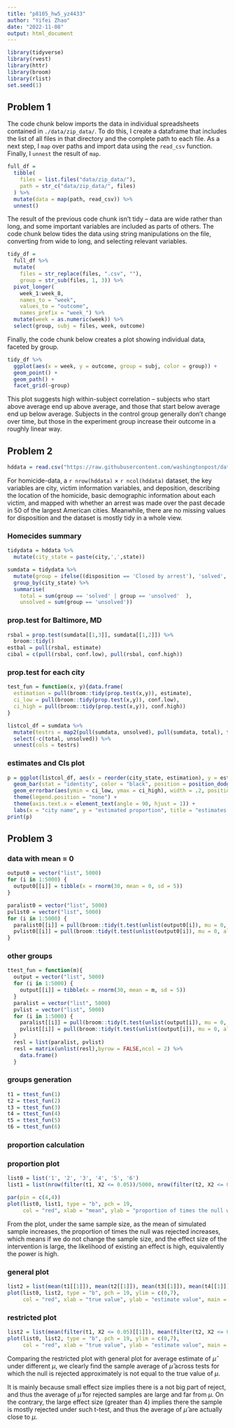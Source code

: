 ```yaml
---
title: "p8105_hw5_yz4433"
author: "Yifei Zhao"
date: "2022-11-08"
output: html_document
---
```


```r
library(tidyverse)
library(rvest)
library(httr)
library(broom)
library(rlist)
set.seed(1)
```

## Problem 1

The code chunk below imports the data in individual spreadsheets contained in `./data/zip_data/`. To do this, I create a dataframe that includes the list of all files in that directory and the complete path to each file. As a next step, I `map` over paths and import data using the `read_csv` function. Finally, I `unnest` the result of `map`.

```r
full_df = 
  tibble(
    files = list.files("data/zip_data/"),
    path = str_c("data/zip_data/", files)
  ) %>% 
  mutate(data = map(path, read_csv)) %>% 
  unnest()
```

The result of the previous code chunk isn't tidy -- data are wide rather than long, and some important variables are included as parts of others. The code chunk below tides the data using string manipulations on the file, converting from wide to long, and selecting relevant variables. 

```r
tidy_df = 
  full_df %>% 
  mutate(
    files = str_replace(files, ".csv", ""),
    group = str_sub(files, 1, 3)) %>% 
  pivot_longer(
    week_1:week_8,
    names_to = "week",
    values_to = "outcome",
    names_prefix = "week_") %>% 
  mutate(week = as.numeric(week)) %>% 
  select(group, subj = files, week, outcome)
```

Finally, the code chunk below creates a plot showing individual data, faceted by group. 

```r
tidy_df %>% 
  ggplot(aes(x = week, y = outcome, group = subj, color = group)) + 
  geom_point() + 
  geom_path() + 
  facet_grid(~group)
```

This plot suggests high within-subject correlation -- subjects who start above average end up above average, and those that start below average end up below average. Subjects in the control group generally don't change over time, but those in the experiment group increase their outcome in a roughly linear way. 

## Problem 2

```r
hddata = read.csv("https://raw.githubusercontent.com/washingtonpost/data-homicides/master/homicide-data.csv")
```

For homicide-data, a `r nrow(hddata)` $\times$ `r ncol(hddata)` dataset, the key variables are city, victim information variables, and deposition, describing the location of the homicide, basic demographic information about each victim, and mapped with whether an arrest was made over the past decade in 50 of the largest American cities. Meanwhile, there are no missing values for disposition and the dataset is mostly tidy in a whole view.

### Homecides summary
```r
tidydata = hddata %>% 
  mutate(city_state = paste(city,',',state))

sumdata = tidydata %>% 
  mutate(group = ifelse((disposition == 'Closed by arrest'), 'solved', 'unsolved')) %>% 
  group_by(city_state) %>% 
  summarise(
    total = sum(group == 'solved' | group == 'unsolved'  ),
    unsolved = sum(group == 'unsolved'))
```

### prop.test for Baltimore, MD
```r
rsbal = prop.test(sumdata[[1,3]], sumdata[[1,2]]) %>% 
  broom::tidy()
estbal = pull(rsbal, estimate)
cibal = c(pull(rsbal, conf.low), pull(rsbal, conf.high))
```

### prop.test for each city
```r
test_fun = function(x, y){data.frame(
  estimation = pull(broom::tidy(prop.test(x,y)), estimate),
  ci_low = pull(broom::tidy(prop.test(x,y)), conf.low),
  ci_high = pull(broom::tidy(prop.test(x,y)), conf.high))
}

listcol_df = sumdata %>% 
  mutate(testrs = map2(pull(sumdata, unsolved), pull(sumdata, total), test_fun)) %>% 
  select(-c(total, unsolved)) %>% 
  unnest(cols = testrs)
```

### estimates and CIs plot
```r
p = ggplot(listcol_df, aes(x = reorder(city_state, estimation), y = estimation, fill = city_state)) + 
  geom_bar(stat = "identity", color = "black", position = position_dodge()) +
  geom_errorbar(aes(ymin = ci_low, ymax = ci_high), width = .2, position = position_dodge(.9)) +
  theme(legend.position = "none") +
  theme(axis.text.x = element_text(angle = 90, hjust = 1)) +
  labs(x = "city name", y = "estimated proportion", title = "estimates and CIs for each city")
print(p)
```

## Problem 3

### data with mean = 0
```r
output0 = vector("list", 5000)
for (i in 1:5000) {
  output0[[i]] = tibble(x = rnorm(30, mean = 0, sd = 5))
}
```

```r
paralist0 = vector("list", 5000)
pvlist0 = vector("list", 5000)
for (i in 1:5000) {
  paralist0[[i]] = pull(broom::tidy(t.test(unlist(output0[i]), mu = 0, alternative = "two.sided")), estimate)
  pvlist0[[i]] = pull(broom::tidy(t.test(unlist(output0[i]), mu = 0, alternative = "two.sided")), p.value)
}
```

### other groups
```r
ttest_fun = function(m){
  output = vector("list", 5000)
  for (i in 1:5000) {
    output[[i]] = tibble(x = rnorm(30, mean = m, sd = 5))
  }
  paralist = vector("list", 5000)
  pvlist = vector("list", 5000)
  for (i in 1:5000) {
    paralist[[i]] = pull(broom::tidy(t.test(unlist(output[i]), mu = 0, alternative = "two.sided")), estimate)
    pvlist[[i]] = pull(broom::tidy(t.test(unlist(output[i]), mu = 0, alternative = "two.sided")), p.value)
  }
  resl = list(paralist, pvlist)
  resl = matrix(unlist(resl),byrow = FALSE,ncol = 2) %>% 
    data.frame()
  }
```

### groups generation
```r
t1 = ttest_fun(1)
t2 = ttest_fun(2)
t3 = ttest_fun(3)
t4 = ttest_fun(4)
t5 = ttest_fun(5)
t6 = ttest_fun(6)
```

### proportion calculation
### proportion plot
```r
list0 = list('1', '2', '3', '4', '5', '6')
list1 = list(nrow(filter(t1, X2 <= 0.05))/5000, nrow(filter(t2, X2 <= 0.05))/5000, nrow(filter(t3, X2 <= 0.05))/5000, nrow(filter(t4, X2 <= 0.05))/5000, nrow(filter(t5, X2 <= 0.05))/5000, nrow(filter(t6, X2 <= 0.05))/5000)

par(pin = c(4,4))
plot(list0, list1, type = "b", pch = 19, 
     col = "red", xlab = "mean", ylab = "proportion of times the null was rejected", main = 'proportion plot')
```

From the plot, under the same sample size, as the mean of simulated sample increases, the proportion of times the null was rejected increases, which means if we do not change the sample size, and the effect size of the intervention is large, the likelihood of existing an effect is high, equivalently the power is high.

### general plot
```r
list2 = list(mean(t1[[1]]), mean(t2[[1]]), mean(t3[[1]]), mean(t4[[1]]), mean(t5[[1]]), mean(t6[[1]]))
plot(list0, list2, type = "b", pch = 19, ylim = c(0,7),
     col = "red", xlab = "true value", ylab = "estimate value", main = 'general average estimate plot')
```

### restricted plot
```r
list2 = list(mean(filter(t1, X2 <= 0.05)[[1]]), mean(filter(t2, X2 <= 0.05)[[1]]), mean(filter(t3, X2 <= 0.05)[[1]]), mean(filter(t4, X2 <= 0.05)[[1]]), mean(filter(t5, X2 <= 0.05)[[1]]), mean(filter(t6, X2 <= 0.05)[[1]]))
plot(list0, list2, type = "b", pch = 19, ylim = c(0,7),
     col = "red", xlab = "true value", ylab = "estimate value", main = 'restricted average estimate plot')
```

Comparing the restricted plot with general plot for average estimate of $\hat{\mu}$ under different $\mu$, we clearly find the sample average of $\hat{\mu}$ across tests for which the null is rejected approximately is not equal to the true value of $\mu$. 

It is mainly because small effect size implies there is a not big part of reject, and thus the average of $\hat{\mu}$ for rejected samples are large and far from $\mu$. On the contrary, the large effect size (greater than 4) implies there the sample is mostly rejected under such t-test, and thus the average of $\hat{\mu}$ are actually close to $\mu$.